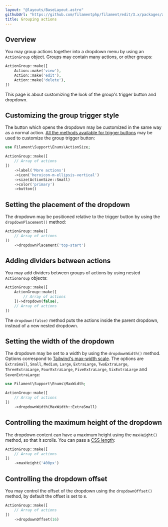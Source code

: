 ```yaml
---
layout: "@layouts/BaseLayout.astro"
githubUrl: "https://github.com/filamentphp/filament/edit/3.x/packages/actions/docs/05-grouping-actions.md"
title: Grouping actions
---
```


## Overview

You may group actions together into a dropdown menu by using an `ActionGroup` object. Groups may contain many actions, or other groups:

```php
ActionGroup::make([
    Action::make('view'),
    Action::make('edit'),
    Action::make('delete'),
])
```

<AutoScreenshot name="actions/group/simple" alt="Action group" version="3.x" />

This page is about customizing the look of the group's trigger button and dropdown.

## Customizing the group trigger style

The button which opens the dropdown may be customized in the same way as a normal action. [All the methods available for trigger buttons](trigger-button) may be used to customize the group trigger button:

```php
use Filament\Support\Enums\ActionSize;

ActionGroup::make([
    // Array of actions
])
    ->label('More actions')
    ->icon('heroicon-m-ellipsis-vertical')
    ->size(ActionSize::Small)
    ->color('primary')
    ->button()
```

<AutoScreenshot name="actions/group/customized" alt="Action group with custom trigger style" version="3.x" />

## Setting the placement of the dropdown

The dropdown may be positioned relative to the trigger button by using the `dropdownPlacement()` method:

```php
ActionGroup::make([
    // Array of actions
])
    ->dropdownPlacement('top-start')
```

<AutoScreenshot name="actions/group/placement" alt="Action group with top placement style" version="3.x" />

## Adding dividers between actions

You may add dividers between groups of actions by using nested `ActionGroup` objects:

```php
ActionGroup::make([
    ActionGroup::make([
        // Array of actions
    ])->dropdown(false),
    // Array of actions
])
```

The `dropdown(false)` method puts the actions inside the parent dropdown, instead of a new nested dropdown.

<AutoScreenshot name="actions/group/nested" alt="Action groups nested with dividers" version="3.x" />

## Setting the width of the dropdown

The dropdown may be set to a width by using the `dropdownWidth()` method. Options correspond to [Tailwind's max-width scale](https://tailwindcss.com/docs/max-width). The options are `ExtraSmall`, `Small`, `Medium`, `Large`, `ExtraLarge`, `TwoExtraLarge`, `ThreeExtraLarge`, `FourExtraLarge`, `FiveExtraLarge`, `SixExtraLarge` and `SevenExtraLarge`:

```php
use Filament\Support\Enums\MaxWidth;

ActionGroup::make([
    // Array of actions
])
    ->dropdownWidth(MaxWidth::ExtraSmall)
```

## Controlling the maximum height of the dropdown

The dropdown content can have a maximum height using the `maxHeight()` method, so that it scrolls. You can pass a [CSS length](https://developer.mozilla.org/en-US/docs/Web/CSS/length):

```php
ActionGroup::make([
    // Array of actions
])
    ->maxHeight('400px')
```

## Controlling the dropdown offset

You may control the offset of the dropdown using the `dropdownOffset()` method, by default the offset is set to `8`.

```php
ActionGroup::make([
    // Array of actions
])
    ->dropdownOffset(16)
```

